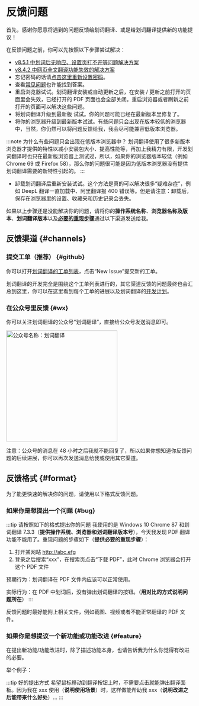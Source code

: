 
# 反馈问题

首先，感谢你愿意将遇到的问题反馈给划词翻译、或是给划词翻译提供新的功能提议！

在反馈问题之前，你可以先按照以下步骤尝试解决：

- [v8.5.1 中划词后无响应、设置页打不开等问题解决方案](/blog/2021/08/11/crash)
- [v8.4.2 中网页全文翻译功能失效的解决方案](/blog/2021/08/03/page-translate-issue)
- 忘记密码的话请<a href="/forget.html" target="_blank">点击这里重新设置密码</a>。
- 查看[常见问题](faq.mdx)也许能找到答案。
- 重启浏览器试试。划词翻译安装或自动更新之后，在安装 / 更新之前打开的页面里会失效，已经打开的 PDF 页面也会全部关闭。重启浏览器或者刷新之前打开的页面可以解决这些问题。
- 将划词翻译升级到最新版 <LatestVersion /> 试试。你的问题可能已经在最新版本里修复了。
- 将你的浏览器升级到最新版本试试。有些问题只会出现在版本较低的浏览器中，当然，你仍然可以将问题反馈给我，我会尽可能兼容低版本浏览器。

:::note 为什么有些问题只会出现在低版本浏览器中？
划词翻译使用了很多新版本浏览器才提供的特性以减小安装包大小、提高性能等，再加上我精力有限，开发划词翻译时也只在最新版浏览器上测试过，所以，如果你的浏览器版本较低（例如 Chrome 69 或 Firefox 58），那么你的问题很可能是因为低版本浏览器没有提供划词翻译需要的新特性引起的。
:::

- 卸载划词翻译后重新安装试试。这个方法是真的可以解决很多“疑难杂症”，例如 DeepL 翻译一直加载中、阿里翻译报 400 错误等。但是请注意：卸载后，保存在浏览器里的设置、收藏夹和历史记录会丢失。

如果以上步骤还是没能解决你的问题，请将你的**操作系统名称**、**浏览器名称及版本**、**划词翻译版本**以及[**必要的重现步骤**](#bug)通过以下渠道发送给我。

## 反馈渠道 {#channels}

### 提交工单（推荐） {#github}

你可以打开[划词翻译的工单列表](https://github.com/Selection-Translator/crx-selection-translate/issues)，点击“New Issue”提交新的工单。

划词翻译的开发完全是围绕这个工单列表进行的，其它渠道反馈的问题最终也会汇总到这里，你可以在这里看到每个工单的进展以及划词翻译的[开发计划](https://github.com/lmk123/crx-selection-translate/milestones)。

### 在公众号里反馈 {#wx}

你可以关注划词翻译的公众号“划词翻译”，直接给公众号发送消息即可。

<img src="/wx.png" alt="公众号名称：划词翻译" width="300" />

注意：公众号的消息在 48 小时之后我就不能回复了，所以如果你想知道你反馈问题的后续进展，你可以再次发送消息给我或使用其它渠道。

## 反馈格式 {#format}

为了能更快速的解决你的问题，请使用以下格式反馈问题。

### 如果你是想提出一个问题 {#bug}

:::tip 请按照如下的格式提出你的问题
我使用的是 Windows 10 Chrome 87 和划词翻译 7.3.3（**提供操作系统、浏览器和划词翻译版本号**），今天我发现 PDF 翻译功能不能用了。重现问题的步骤如下（**提供必要的重现步骤**）：

1. 打开某网站 http://abc.efg
2. 登录之后搜索“xxx”，在搜索页点击“下载 PDF”，此时 Chrome 浏览器会打开这个 PDF 文件

预期行为：划词翻译在 PDF 文件内应该可以正常使用。

实际行为：在 PDF 中划词后，没有弹出划词翻译的按钮。（**用对比的方式说明问题所在**）
:::

反馈问题时最好能附上相关文件，例如截图、视频或者不能正常翻译的 PDF 文件。

### 如果你是想提议一个新功能或功能改进 {#feature}

在提出新功能/功能改进时，除了描述功能本身，也请告诉我为什么你觉得有改进的必要。

举个例子：

:::tip 好的提出方式
希望鼠标移动到翻译按钮上时，不需要点击就能弹出翻译面板。因为我在 xxx 使用（**说明使用场景**）时，这样做能帮助我 xxx（**说明改进之后能带来什么好处**）...
:::
